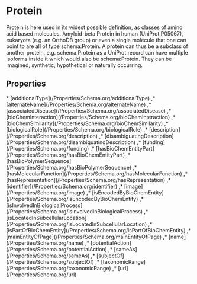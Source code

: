 
# Protein

Protein is here used in its widest possible definition, as classes of amino acid based molecules. Amyloid-beta Protein in human (UniProt P05067), eukaryota (e.g. an OrthoDB group) or even a single molecule that one can point to are all of type schema:Protein. A protein can thus be a subclass of another protein, e.g. schema:Protein as a UniProt record can have multiple isoforms inside it which would also be schema:Protein. They can be imagined, synthetic, hypothetical or naturally occurring.

## Properties

<Grid>
* [additionalType](/Properties/Schema.org/additionalType)
,* [alternateName](/Properties/Schema.org/alternateName)
,* [associatedDisease](/Properties/Schema.org/associatedDisease)
,* [bioChemInteraction](/Properties/Schema.org/bioChemInteraction)
,* [bioChemSimilarity](/Properties/Schema.org/bioChemSimilarity)
,* [biologicalRole](/Properties/Schema.org/biologicalRole)
,* [description](/Properties/Schema.org/description)
,* [disambiguatingDescription](/Properties/Schema.org/disambiguatingDescription)
,* [funding](/Properties/Schema.org/funding)
,* [hasBioChemEntityPart](/Properties/Schema.org/hasBioChemEntityPart)
,* [hasBioPolymerSequence](/Properties/Schema.org/hasBioPolymerSequence)
,* [hasMolecularFunction](/Properties/Schema.org/hasMolecularFunction)
,* [hasRepresentation](/Properties/Schema.org/hasRepresentation)
,* [identifier](/Properties/Schema.org/identifier)
,* [image](/Properties/Schema.org/image)
,* [isEncodedByBioChemEntity](/Properties/Schema.org/isEncodedByBioChemEntity)
,* [isInvolvedInBiologicalProcess](/Properties/Schema.org/isInvolvedInBiologicalProcess)
,* [isLocatedInSubcellularLocation](/Properties/Schema.org/isLocatedInSubcellularLocation)
,* [isPartOfBioChemEntity](/Properties/Schema.org/isPartOfBioChemEntity)
,* [mainEntityOfPage](/Properties/Schema.org/mainEntityOfPage)
,* [name](/Properties/Schema.org/name)
,* [potentialAction](/Properties/Schema.org/potentialAction)
,* [sameAs](/Properties/Schema.org/sameAs)
,* [subjectOf](/Properties/Schema.org/subjectOf)
,* [taxonomicRange](/Properties/Schema.org/taxonomicRange)
,* [url](/Properties/Schema.org/url)

</Grid>

